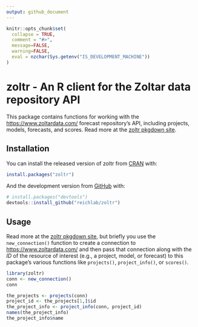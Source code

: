 ```yaml
---
output: github_document
---
```


<!-- README.md is generated from README.Rmd. Please edit that file -->

```r
knitr::opts_chunk$set(
  collapse = TRUE,
  comment = "#>",
  message=FALSE, 
  warning=FALSE,
  eval = nzchar(Sys.getenv("IS_DEVELOPMENT_MACHINE"))
)
```


# zoltr - An R client for the Zoltar data repository API

<!-- badges: start -->
<!-- badges: end -->

This package contains functions for working with the [https://www.zoltardata.com/](Zoltar) forecast repository's API,
including projects, models, forecasts, and scores. Read more at the [zoltr pkgdown site](http://reichlab.io/zoltr/).


## Installation

You can install the released version of zoltr from [CRAN](https://CRAN.R-project.org) with:

``` r
install.packages("zoltr")
```

And the development version from [GitHub](https://github.com/) with:

``` r
# install.packages("devtools")
devtools::install_github("reichlab/zoltr")
```


## Usage

Read more at the [zoltr pkgdown site](http://reichlab.io/zoltr/), but briefly you use the `new_connection()` function to
create a connection to [https://www.zoltardata.com/](Zoltar) and then pass that connection along with the _ID_ of the
resource of interest (e.g., a project, model, or forecast) to this package's various functions like `projects()`,
`project_info()`, or `scores()`. 

```r
library(zoltr)
conn <- new_connection()
conn

the_projects <- projects(conn)
project_id <- the_projects[1,]$id
the_project_info <- project_info(conn, project_id)
names(the_project_info)
the_project_info$name
```

